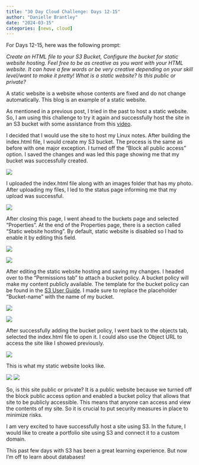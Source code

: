 ```yaml
---
title: "30 Day Cloud Challenge: Days 12-15"
author: "Danielle Brantley"
date: "2024-03-15"
categories: [news, cloud]
---
```


For Days 12-15, here was the following prompt:

*Create an HTML file to your S3 Bucket, Configure the bucket for static website hosting. Feel free to be as creative as you want with your HTML website. It can have a few words or be very creative depending on your skill level/want to make it pretty! What is a static website? Is this public or private?*

A static website is a website whose contents are fixed and do not change automatically. This blog is an example of a static website.

As mentioned in a previous post, I tried in the past to host a static website. So, I am using this challenge to try it again and successfully host the site in an S3 bucket with some assistance from this [video](https://www.youtube.com/watch?v=sCQwEVhCvTg){target="_blank"}.

I decided that I would use the site to host my Linux notes. After building the index.html file, I would create my S3 bucket. The process is the same as before with one major exception. I turned off the "Block all public access" option. I saved the changes and was led this page showing me that my bucket was successfully created.

![](images/create_s3bucket.png)

I uploaded the index.html file along with an images folder that has my photo. After uploading my files, I led to the status page informing me that my upload was successful.

![](images/upload_files.png)

After closing this page, I went ahead to the buckets page and selected "Properties". At the end of the Properties page, there is a section called "Static website hosting". By default, static website is disabled so I had to enable it by editing this field.

![](images/static_hosting.png)

![](images/edit_static_hosting.png)

After editing the static website hosting and saving my changes. I headed over to the "Permissions tab" to attach a bucket policy. A bucket policy will make my content publicly available. The template for the bucket policy can be found in the [S3 User Guide](https://docs.aws.amazon.com/AmazonS3/latest/userguide/HostingWebsiteOnS3Setup.html#step5-upload-index-doc){target="_blank"}. I made sure to replace the placeholder "Bucket-name" with the name of my bucket.

![](images/properties.png)

![](images/bucket_policy.png)

After successfully adding the bucket policy, I went back to the objects tab, selected the index.html file to open it. I could also use the Object URL to access the site like I showed previously.

![](images/html_page.png)

This is what my static website looks like.

![](images/brantley_static_site-1.png) ![](images/brantley_static_site-2.png)

So, is this site public or private? It is a public website because we turned off the block public access option and enabled a bucket policy that allows that site to be publicly accessible. This means that anyone can access and view the contents of my site. So it is crucial to put security measures in place to minimize risks.

I am very excited to have successfully host a site using S3. In the future, I would like to create a portfolio site using S3 and connect it to a custom domain.

This past few days with S3 has been a great learning experience. But now I'm off to learn about databases!
